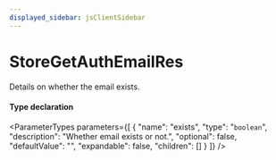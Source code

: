 ```yaml
---
displayed_sidebar: jsClientSidebar
---
```



# StoreGetAuthEmailRes

Details on whether the email exists.

#### Type declaration

<ParameterTypes parameters={[
  {
    "name": "exists",
    "type": "`boolean`",
    "description": "Whether email exists or not.",
    "optional": false,
    "defaultValue": "",
    "expandable": false,
    "children": []
  }
]} />
